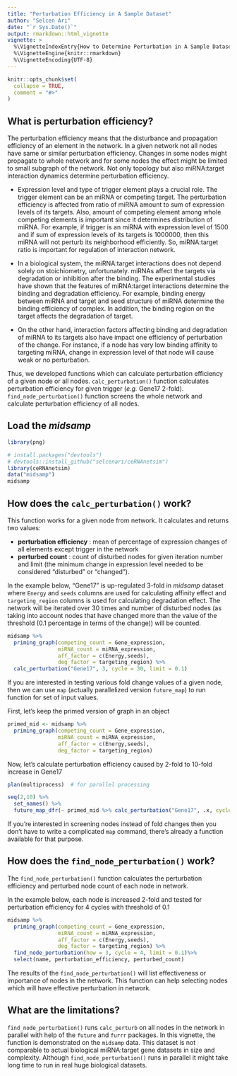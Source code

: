 ```yaml
---
title: "Perturbation Efficiency in A Sample Dataset"
author: "Selcen Ari"
date: "`r Sys.Date()`"
output: rmarkdown::html_vignette
vignette: >
  %\VignetteIndexEntry{How to Determine Perturbation in A Sample Dataset}
  %\VignetteEngine{knitr::rmarkdown}
  %\VignetteEncoding{UTF-8}
---
```


```r
knitr::opts_chunk$set(
  collapse = TRUE,
  comment = "#>"
)
```

## What is perturbation efficiency?

The perturbation efficiency means that the disturbance and propagation efficiency of an element in the network. In a given network not all nodes have same or similar perturbation efficiency. Changes in some nodes might propagate to whole network and for some nodes the effect might be limited to small subgraph of the network. Not only topology but also miRNA:target interaction dynamics determine perturbation efficiency.

- Expression level and type of trigger element plays a crucial role. The trigger element can be an miRNA or competing target. The perturbation efficiency is affected from ratio of miRNA amount to sum of expression levels of its targets. Also, amount of competing element among whole competing elements is important since it determines distribution of miRNA. For example, if trigger is an miRNA with expression level of 1500 and if sum of expression levels of its targets is 1000000, then this miRNA will not perturb its neighborhood efficiently. So, miRNA:target ratio is important for regulation of interaction network.

- In a biological system, the miRNA:target interactions does not depend solely on stoichiometry, unfortunately. miRNAs affect the targets via degradation or inhibition after the binding. The experimental studies have shown that the features of miRNA:target interactions determine the binding and degradation efficiency. For example, binding energy between miRNA and target and seed structure of miRNA determine the binding efficiency of complex. In addition, the binding region on the target affects the degradation of target. 

- On the other hand, interaction factors affecting binding and degradation of miRNA to its targets also have impact one efficiency of perturbation of the change. For instance, if a node has very low binding affinity to targeting miRNA, change in expression level of that node will cause weak or no perturbation.

Thus, we developed functions which can calculate perturbation efficiency of a given node or all nodes. `calc_perturbation()` function calculates perturbation efficiency for given trigger (*e.g.* Gene17 2-fold). `find_node_perturbation()` function screens the whole network and calculate perturbation efficiency of all nodes.

## Load the *midsamp*

```r
library(png)
```

```r
# install.packages("devtools")
# devtools::install_github("selcenari/ceRNAnetsim")
library(ceRNAnetsim)
data("midsamp")
midsamp
```

## How does the `calc_perturbation()` work?

This function works for a given node from network. It calculates and returns two values:

* **perturbation efficiency** : mean of percentage of expression changes of all elements except trigger in the network 
* **perturbed count** : count of disturbed nodes for given iteration number and limit (the minimum change in expression level needed to be considered "disturbed" or "changed"). 

In the example below, "Gene17" is up-regulated 3-fold in *midsamp* dataset where `Energy` and `seeds` columns are used for calculating affinity effect and `targeting_region` columns is used for calculating degradation effect. The network will be iterated over 30 times and number of disturbed nodes (as taking into account nodes that have changed more than the value of the threshold (0.1 percentage in terms of the change)) will be counted.


```r
midsamp %>%
  priming_graph(competing_count = Gene_expression, 
                miRNA_count = miRNA_expression,
                aff_factor = c(Energy,seeds), 
                deg_factor = targeting_region) %>%
  calc_perturbation("Gene17", 3, cycle = 30, limit = 0.1)
```

If you are interested in testing various fold change values of a given node, then we can use `map` (actually parallelized version `future_map`) to run function for set of input values.

First, let's keep the primed version of graph in an object

```r
primed_mid <- midsamp %>%
  priming_graph(competing_count = Gene_expression, 
                miRNA_count = miRNA_expression,
                aff_factor = c(Energy,seeds), 
                deg_factor = targeting_region)
```

Now, let's calculate perturbation efficiency caused by 2-fold to 10-fold increase in Gene17

```r
plan(multiprocess)  # for parallel processing

seq(2,10) %>%
  set_names() %>% 
  future_map_dfr(~ primed_mid %>% calc_perturbation("Gene17", .x, cycle = 30, limit = 0.1), .id="fold_change")
```

If you're interested in screening nodes instead of fold changes then you don't have to write a complicated `map` command, there's already a function available for that purpose.

## How does the `find_node_perturbation()` work?

The `find_node_perturbation()` function calculates the perturbation efficiency and perturbed node count of each node in network. 

In the example below, each node is increased 2-fold and tested for perturbation efficiency for 4 cycles with threshold of 0.1

```r
midsamp %>%
  priming_graph(competing_count = Gene_expression,
                miRNA_count = miRNA_expression,
                aff_factor = c(Energy,seeds),
                deg_factor = targeting_region) %>%
  find_node_perturbation(how = 3, cycle = 4, limit = 0.1)%>%
  select(name, perturbation_efficiency, perturbed_count)
```

The results of the `find_node_perturbation()` will list effectiveness or importance of nodes in the network. This function can help selecting nodes which will have effective perturbation in network.

## What are the limitations?

`find_node_perturbation()` runs `calc_perturb` on all nodes in the network in parallel with help of the `future` and `furrr` packages. In this vignette, the function is demonstrated on the `midsamp` data. This dataset is not comparable to actual biological miRNA:target gene datasets in size and complexity. Although `find_node_perturbation()` runs in parallel it might take long time to run in real huge biological datasets.
